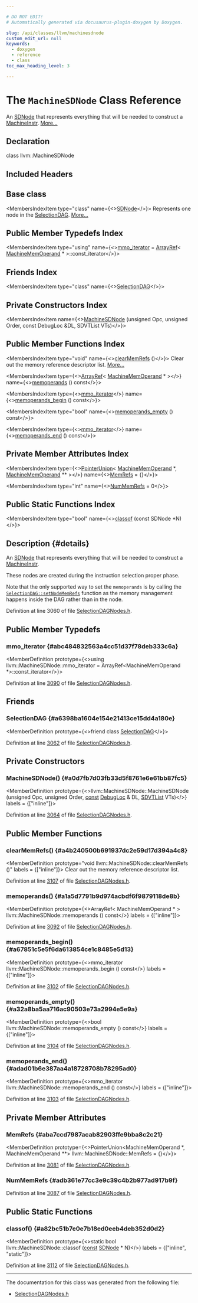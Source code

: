 ```yaml
---

# DO NOT EDIT!
# Automatically generated via docusaurus-plugin-doxygen by Doxygen.

slug: /api/classes/llvm/machinesdnode
custom_edit_url: null
keywords:
  - doxygen
  - reference
  - class
toc_max_heading_level: 3

---
```





# The `MachineSDNode` Class Reference

<DoxygenPage pluginConfig={pluginConfig}>

An <a href="/docs/api/classes/llvm/sdnode">SDNode</a> that represents everything that will be needed to construct a <a href="/docs/api/classes/llvm/machineinstr">MachineInstr</a>. <a href="#details">More...</a>

## Declaration

<CodeBlock>class llvm::MachineSDNode</CodeBlock>

## Included Headers

<IncludesList>
<IncludesListItem
  filePath="llvm/CodeGen/SelectionDAGNodes.h"
  permalink="/docs/api/files/include/include/llvm/include/llvm/codegen/selectiondagnodes-h"
  isLocal="true" />
</IncludesList>

## Base class

<MembersIndex>

<MembersIndexItem
  type="class"
  name={<><a href="/docs/api/classes/llvm/sdnode">SDNode</a></>}>
Represents one node in the <a href="/docs/api/classes/llvm/selectiondag">SelectionDAG</a>. <a href="/docs/api/classes/llvm/sdnode/#details">More...</a>
</MembersIndexItem>

</MembersIndex>

## Public Member Typedefs Index

<MembersIndex>

<MembersIndexItem
  type="using"
  name={<><a href="#abc484832563a4cc51d37f78deb333c6a">mmo&#95;iterator</a> = <a href="/docs/api/classes/llvm/arrayref">ArrayRef</a>&lt; <a href="/docs/api/classes/llvm/machinememoperand">MachineMemOperand</a> &#42; &gt;::const&#95;iterator</>}>
</MembersIndexItem>

</MembersIndex>

## Friends Index

<MembersIndex>

<MembersIndexItem
  type="class"
  name={<><a href="#a6398ba1604e154e21413ce15dd4a180e">SelectionDAG</a></>}>
</MembersIndexItem>

</MembersIndex>

## Private Constructors Index

<MembersIndex>

<MembersIndexItem
  name={<><a href="#a0d7fb7d03fb33d5f8761e6e61bb87fc5">MachineSDNode</a> (unsigned Opc, unsigned Order, const DebugLoc &amp;DL, SDVTList VTs)</>}>
</MembersIndexItem>

</MembersIndex>

## Public Member Functions Index

<MembersIndex>

<MembersIndexItem
  type="void"
  name={<><a href="#a4b240500b691937dc2e59d17d394a4c8">clearMemRefs</a> ()</>}>
Clear out the memory reference descriptor list. <a href="#a4b240500b691937dc2e59d17d394a4c8">More...</a>
</MembersIndexItem>

<MembersIndexItem
  type={<><a href="/docs/api/classes/llvm/arrayref">ArrayRef</a>&lt; <a href="/docs/api/classes/llvm/machinememoperand">MachineMemOperand</a> &#42; &gt;</>}
  name={<><a href="#a1a5d7791b9d974acbdf6f9879118de8b">memoperands</a> () const</>}>
</MembersIndexItem>

<MembersIndexItem
  type={<><a href="#abc484832563a4cc51d37f78deb333c6a">mmo&#95;iterator</a></>}
  name={<><a href="#a67851c5e5f6da613854ce1c8485e5d13">memoperands&#95;begin</a> () const</>}>
</MembersIndexItem>

<MembersIndexItem
  type="bool"
  name={<><a href="#a32a8ba5aa716ac90503e73a2994e5e9a">memoperands&#95;empty</a> () const</>}>
</MembersIndexItem>

<MembersIndexItem
  type={<><a href="#abc484832563a4cc51d37f78deb333c6a">mmo&#95;iterator</a></>}
  name={<><a href="#adad01b6e387aa4a18728708b78295ad0">memoperands&#95;end</a> () const</>}>
</MembersIndexItem>

</MembersIndex>

## Private Member Attributes Index

<MembersIndex>

<MembersIndexItem
  type={<><a href="/docs/api/classes/llvm/pointerunion">PointerUnion</a>&lt; <a href="/docs/api/classes/llvm/machinememoperand">MachineMemOperand</a> &#42;, <a href="/docs/api/classes/llvm/machinememoperand">MachineMemOperand</a> &#42;&#42; &gt;</>}
  name={<><a href="#aba7ccd7987acab82903ffe9bba8c2c21">MemRefs</a> = &#123;&#125;</>}>
</MembersIndexItem>

<MembersIndexItem
  type="int"
  name={<><a href="#adb361e77cc3e9c39c4b2b977ad917b9f">NumMemRefs</a> = 0</>}>
</MembersIndexItem>

</MembersIndex>

## Public Static Functions Index

<MembersIndex>

<MembersIndexItem
  type="bool"
  name={<><a href="#a82bc51b7e0e7b18ed0eeb4deb352d0d2">classof</a> (const SDNode &#42;N)</>}>
</MembersIndexItem>

</MembersIndex>

## Description {#details}

An <a href="/docs/api/classes/llvm/sdnode">SDNode</a> that represents everything that will be needed to construct a <a href="/docs/api/classes/llvm/machineinstr">MachineInstr</a>.

These nodes are created during the instruction selection proper phase.

Note that the only supported way to set the <code>memoperands</code> is by calling the <code><a href="/docs/api/classes/llvm/selectiondag/#a66ebc3ec1c8816b16a5f239a8631c780">SelectionDAG::setNodeMemRefs</a></code> function as the memory management happens inside the DAG rather than in the node.

Definition at line 3060 of file <a href="/docs/api/files/include/include/llvm/include/llvm/codegen/selectiondagnodes-h">SelectionDAGNodes.h</a>.

<SectionDefinition>

## Public Member Typedefs

### mmo&#95;iterator {#abc484832563a4cc51d37f78deb333c6a}

<MemberDefinition
  prototype={<>using llvm::MachineSDNode::mmo&#95;iterator =  ArrayRef&lt;MachineMemOperand &#42;&gt;::const&#95;iterator</>}>

Definition at line <a href="/docs/api/files/include/include/llvm/include/llvm/codegen/selectiondagnodes-h/#l03090">3090</a> of file <a href="/docs/api/files/include/include/llvm/include/llvm/codegen/selectiondagnodes-h">SelectionDAGNodes.h</a>.
</MemberDefinition>

</SectionDefinition>

<SectionDefinition>

## Friends

### SelectionDAG {#a6398ba1604e154e21413ce15dd4a180e}

<MemberDefinition
  prototype={<>friend class <a href="/docs/api/classes/llvm/selectiondag">SelectionDAG</a></>}>

Definition at line <a href="/docs/api/files/include/include/llvm/include/llvm/codegen/selectiondagnodes-h/#l03062">3062</a> of file <a href="/docs/api/files/include/include/llvm/include/llvm/codegen/selectiondagnodes-h">SelectionDAGNodes.h</a>.
</MemberDefinition>

</SectionDefinition>

<SectionDefinition>

## Private Constructors

### MachineSDNode() {#a0d7fb7d03fb33d5f8761e6e61bb87fc5}

<MemberDefinition
  prototype={<>llvm::MachineSDNode::MachineSDNode (unsigned Opc, unsigned Order, <a href="/docs/api/files/lib/lib/target/lib/target/aarch64/aarch64promoteconstant-cpp/#a90f8350fecae261c25be85d38b451bff">const</a> <a href="/docs/api/classes/llvm/debugloc">DebugLoc</a> &amp; DL, <a href="/docs/api/structs/llvm/sdvtlist">SDVTList</a> VTs)</>}
  labels = {["inline"]}>

Definition at line <a href="/docs/api/files/include/include/llvm/include/llvm/codegen/selectiondagnodes-h/#l03064">3064</a> of file <a href="/docs/api/files/include/include/llvm/include/llvm/codegen/selectiondagnodes-h">SelectionDAGNodes.h</a>.
</MemberDefinition>

</SectionDefinition>

<SectionDefinition>

## Public Member Functions

### clearMemRefs() {#a4b240500b691937dc2e59d17d394a4c8}

<MemberDefinition
  prototype="void llvm::MachineSDNode::clearMemRefs ()"
  labels = {["inline"]}>
Clear out the memory reference descriptor list.

Definition at line <a href="/docs/api/files/include/include/llvm/include/llvm/codegen/selectiondagnodes-h/#l03107">3107</a> of file <a href="/docs/api/files/include/include/llvm/include/llvm/codegen/selectiondagnodes-h">SelectionDAGNodes.h</a>.
</MemberDefinition>

### memoperands() {#a1a5d7791b9d974acbdf6f9879118de8b}

<MemberDefinition
  prototype={<>ArrayRef&lt; MachineMemOperand &#42; &gt; llvm::MachineSDNode::memoperands () const</>}
  labels = {["inline"]}>

Definition at line <a href="/docs/api/files/include/include/llvm/include/llvm/codegen/selectiondagnodes-h/#l03092">3092</a> of file <a href="/docs/api/files/include/include/llvm/include/llvm/codegen/selectiondagnodes-h">SelectionDAGNodes.h</a>.
</MemberDefinition>

### memoperands&#95;begin() {#a67851c5e5f6da613854ce1c8485e5d13}

<MemberDefinition
  prototype={<>mmo&#95;iterator llvm::MachineSDNode::memoperands&#95;begin () const</>}
  labels = {["inline"]}>

Definition at line <a href="/docs/api/files/include/include/llvm/include/llvm/codegen/selectiondagnodes-h/#l03102">3102</a> of file <a href="/docs/api/files/include/include/llvm/include/llvm/codegen/selectiondagnodes-h">SelectionDAGNodes.h</a>.
</MemberDefinition>

### memoperands&#95;empty() {#a32a8ba5aa716ac90503e73a2994e5e9a}

<MemberDefinition
  prototype={<>bool llvm::MachineSDNode::memoperands&#95;empty () const</>}
  labels = {["inline"]}>

Definition at line <a href="/docs/api/files/include/include/llvm/include/llvm/codegen/selectiondagnodes-h/#l03104">3104</a> of file <a href="/docs/api/files/include/include/llvm/include/llvm/codegen/selectiondagnodes-h">SelectionDAGNodes.h</a>.
</MemberDefinition>

### memoperands&#95;end() {#adad01b6e387aa4a18728708b78295ad0}

<MemberDefinition
  prototype={<>mmo&#95;iterator llvm::MachineSDNode::memoperands&#95;end () const</>}
  labels = {["inline"]}>

Definition at line <a href="/docs/api/files/include/include/llvm/include/llvm/codegen/selectiondagnodes-h/#l03103">3103</a> of file <a href="/docs/api/files/include/include/llvm/include/llvm/codegen/selectiondagnodes-h">SelectionDAGNodes.h</a>.
</MemberDefinition>

</SectionDefinition>

<SectionDefinition>

## Private Member Attributes

### MemRefs {#aba7ccd7987acab82903ffe9bba8c2c21}

<MemberDefinition
  prototype={<>PointerUnion&lt;MachineMemOperand &#42;, MachineMemOperand &#42;&#42;&gt; llvm::MachineSDNode::MemRefs = &#123;&#125;</>}>

Definition at line <a href="/docs/api/files/include/include/llvm/include/llvm/codegen/selectiondagnodes-h/#l03081">3081</a> of file <a href="/docs/api/files/include/include/llvm/include/llvm/codegen/selectiondagnodes-h">SelectionDAGNodes.h</a>.
</MemberDefinition>

### NumMemRefs {#adb361e77cc3e9c39c4b2b977ad917b9f}

<MemberDefinition
  prototype="int llvm::MachineSDNode::NumMemRefs = 0">

Definition at line <a href="/docs/api/files/include/include/llvm/include/llvm/codegen/selectiondagnodes-h/#l03087">3087</a> of file <a href="/docs/api/files/include/include/llvm/include/llvm/codegen/selectiondagnodes-h">SelectionDAGNodes.h</a>.
</MemberDefinition>

</SectionDefinition>

<SectionDefinition>

## Public Static Functions

### classof() {#a82bc51b7e0e7b18ed0eeb4deb352d0d2}

<MemberDefinition
  prototype={<>static bool llvm::MachineSDNode::classof (<a href="/docs/api/files/lib/lib/target/lib/target/aarch64/aarch64promoteconstant-cpp/#a90f8350fecae261c25be85d38b451bff">const</a> <a href="/docs/api/classes/llvm/sdnode">SDNode</a> &#42; N)</>}
  labels = {["inline", "static"]}>

Definition at line <a href="/docs/api/files/include/include/llvm/include/llvm/codegen/selectiondagnodes-h/#l03112">3112</a> of file <a href="/docs/api/files/include/include/llvm/include/llvm/codegen/selectiondagnodes-h">SelectionDAGNodes.h</a>.
</MemberDefinition>

</SectionDefinition>

<hr/>

The documentation for this class was generated from the following file:

<ul>
<li><a href="/docs/api/files/include/include/llvm/include/llvm/codegen/selectiondagnodes-h">SelectionDAGNodes.h</a></li>
</ul>

</DoxygenPage>

